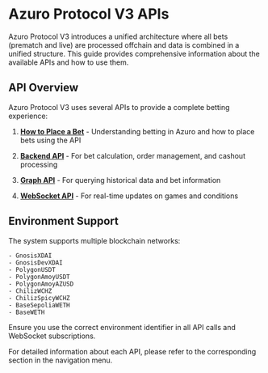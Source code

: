 
# Azuro Protocol V3 APIs

Azuro Protocol V3 introduces a unified architecture where all bets (prematch and live) are processed offchain and data is combined in a unified structure. This guide provides comprehensive information about the available APIs and how to use them.

## API Overview

Azuro Protocol V3 uses several APIs to provide a complete betting experience:

1. **[How to Place a Bet](/hub/apps/APIs/backend/betting)** - Understanding betting in Azuro and how to place bets using the API

2. **[Backend API](hub/apps/APIs/backend/overview)** - For bet calculation, order management, and cashout processing

3. **[Graph API](/hub/apps/APIs/graph/overview)** - For querying historical data and bet information

4. **[WebSocket API](/hub/apps/APIs/websocket/overview)** - For real-time updates on games and conditions


## Environment Support

The system supports multiple blockchain networks:

```
- GnosisXDAI
- GnosisDevXDAI
- PolygonUSDT
- PolygonAmoyUSDT
- PolygonAmoyAZUSD
- ChilizWCHZ
- ChilizSpicyWCHZ
- BaseSepoliaWETH
- BaseWETH
```

Ensure you use the correct environment identifier in all API calls and WebSocket subscriptions.

<Callout type="info">
For detailed information about each API, please refer to the corresponding section in the navigation menu.
</Callout>
